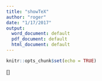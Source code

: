 ```yaml
---
title: "showTeX"
author: "roger"
date: "1/17/2017"
output:
  word_document: default
  pdf_document: default
  html_document: default
---
```


```r
knitr::opts_chunk$set(echo = TRUE)
```   

\[\frac{{ - b \pm \sqrt {{b^2} - 4ac} }}{{2a}}\]

